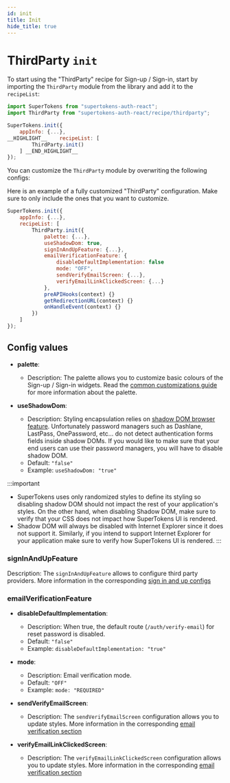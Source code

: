```yaml
---
id: init
title: Init
hide_title: true
---
```


# ThirdParty `init`

To start using the "ThirdParty" recipe for Sign-up / Sign-in, start by importing the `ThirdParty` module from the library and add it to the `recipeList`:

```js
import SuperTokens from "supertokens-auth-react";
import ThirdParty from "supertokens-auth-react/recipe/thirdparty";

SuperTokens.init({
    appInfo: {...},
__HIGHLIGHT__    recipeList: [
        ThirdParty.init()
    ] __END_HIGHLIGHT__
});
```

You can customize the `ThirdParty` module by overwriting the following configs:



Here is an example of a fully customized "ThirdParty" configuration. Make sure to only include the ones that you want to customize.

```js
SuperTokens.init({
    appInfo: {...},
    recipeList: [
        ThirdParty.init({
            palette: {...},
            useShadowDom: true,
            signInAndUpFeature: {...},
            emailVerificationFeature: {
                disableDefaultImplementation: false
                mode: "OFF",
                sendVerifyEmailScreen: {...},
                verifyEmailLinkClickedScreen: {...}
            },
            preAPIHooks(context) {}
            getRedirectionURL(context) {}
            onHandleEvent(context) {}
        })
    ]
});
```

## Config values

- **palette**:
    - Description: The palette allows you to customize basic colours of the Sign-up / Sign-in widgets. Read the [common customizations guide](/docs/emailpassword/common-customizations/styling/changing-colours) for more information about the palette.

- **useShadowDom**:
    - Description: Styling encapsulation relies on <a href="https://developer.mozilla.org/en-US/docs/Web/Web_Components/Using_shadow_DOM" target="_blank" rel="noreferer noopener">shadow DOM browser feature</a>. Unfortunately password managers such as Dashlane, LastPass, OnePassword, etc... do not detect authentication forms fields inside shadow DOMs. If you would like to make sure that your end users can use their password managers, you will have to disable shadow DOM. 
    - Default: ```"false"```
    - Example: ```useShadowDom: "true"```


:::important
- SuperTokens uses only randomized styles to define its styling so disabling shadow DOM  should not impact the rest of your application's styles. On the other hand, when disabling Shadow DOM, make sure to verify that your CSS does not impact how SuperTokens UI is rendered.
- Shadow DOM will always be disabled with Internet Explorer since it does not support it. Similarly, if you intend to support Internet Explorer for your application make sure to verify how SuperTokens UI is rendered.
:::


### signInAndUpFeature

Description: The `signInAndUpFeature` allows to configure third party providers. More information in the corresponding [sign in and up configs](./config/sign-in-and-up)

### emailVerificationFeature

- **disableDefaultImplementation**: 
    - Description: When true, the default route (`/auth/verify-email`) for reset password is disabled.
    - Default: ```"false"```
    - Example: ```disableDefaultImplementation: "true"```

- **mode**:
    - Description: Email verification mode.
    - Default: ```"OFF"```
    - Example: ```mode: "REQUIRED"```

- **sendVerifyEmailScreen**:
    - Description: The `sendVerifyEmailScreen` configuration allows you to update styles. More information in the corresponding [email verification section](./config/email-verification#sendverifyemailscreen-config-values)

- **verifyEmailLinkClickedScreen**:
    - Description: The `verifyEmailLinkClickedScreen` configuration allows you to update styles. More information in the corresponding [email verification section](./config/email-verification#verifyemaillinkclickedscreen-config-values)